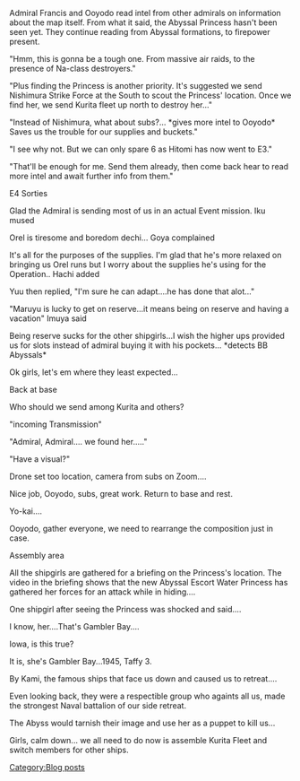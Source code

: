 Admiral Francis and Ooyodo read intel from other admirals on information about the map itself. From what it said, the Abyssal Princess hasn't been seen yet. They continue reading from Abyssal formations, to firepower present. 

"Hmm, this is gonna be a tough one. From massive air raids, to the presence of Na-class destroyers."

"Plus finding the Princess is another priority. It's suggested we send Nishimura Strike Force at the South to scout the Princess' location. Once we find her, we send Kurita fleet up north to destroy her..."

"Instead of Nishimura, what about subs?... *gives more intel to Ooyodo* Saves us the trouble for our supplies and buckets."

"I see why not. But we can only spare 6 as Hitomi has now went to E3."

"That'll be enough for me. Send them already, then come back hear to read more intel and await further info from them."




E4 Sorties

Glad the Admiral is sending most of us in an actual Event mission. Iku mused

Orel is tiresome and boredom dechi... Goya complained

It's all for the purposes of the supplies. I'm glad that he's more relaxed on bringing us Orel runs but I worry about the supplies he's using for the Operation.. Hachi added

Yuu then replied, "I'm sure he can adapt....he has done that alot..."

"Maruyu is lucky to get on reserve...it means being on reserve and having a vacation" Imuya said

Being reserve sucks for the other shipgirls...I wish the higher ups provided us for slots instead of admiral buying it with his pockets... *detects BB Abyssals*

Ok girls, let's em where they least expected...

Back at base

Who should we send among Kurita and others?

"incoming Transmission"

"Admiral, Admiral.... we found her....."

"Have a visual?"

Drone set too location, camera from subs on Zoom.... 

Nice job, Ooyodo, subs, great work. Return to base and rest. 

Yo-kai....

Ooyodo, gather everyone, we need to rearrange the composition just in case.




Assembly area

All the shipgirls are gathered for a briefing on the Princess's location. The video in the briefing shows that the new Abyssal Escort Water Princess has gathered her forces for an attack while in hiding....




One shipgirl after seeing the Princess was shocked and said....

I know, her....That's Gambler Bay....

Iowa, is this true?

It is, she's Gambler Bay...1945, Taffy 3. 

By Kami, the famous ships that face us down and caused us to retreat....

Even looking back, they were a respectible group who againts all us, made the strongest Naval battalion of our side retreat. 

The Abyss would tarnish their image and use her as a puppet to kill us...

Girls, calm down... we all need to do now is assemble Kurita Fleet and switch members for other ships.
[[Category:Blog posts]]